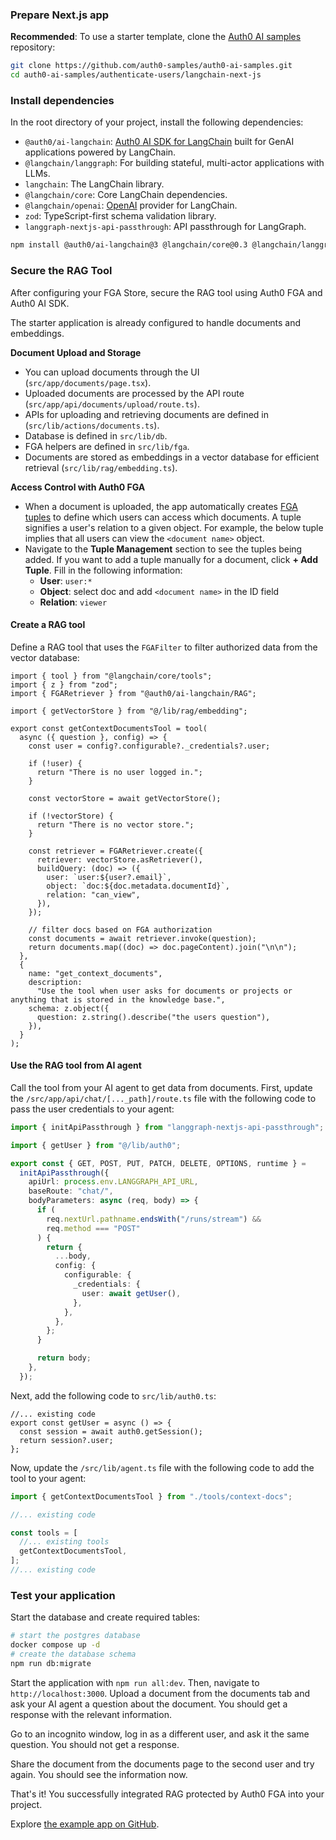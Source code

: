 
<Prerequisites />

### Prepare Next.js app

**Recommended**: To use a starter template, clone the [Auth0 AI samples](https://github.com/auth0-samples/auth0-ai-samples) repository:

```bash wrap lines
git clone https://github.com/auth0-samples/auth0-ai-samples.git
cd auth0-ai-samples/authenticate-users/langchain-next-js
```

### Install dependencies

In the root directory of your project, install the following dependencies:

- `@auth0/ai-langchain`: [Auth0 AI SDK for LangChain](https://github.com/auth0-lab/auth0-ai-js/tree/main/packages/ai-langchain) built for GenAI applications powered by LangChain.
- `@langchain/langgraph`: For building stateful, multi-actor applications with LLMs.
- `langchain`: The LangChain library.
- `@langchain/core`: Core LangChain dependencies.
- `@langchain/openai`: [OpenAI](https://js.langchain.com/docs/integrations/chat/openai) provider for LangChain.
- `zod`: TypeScript-first schema validation library.
- `langgraph-nextjs-api-passthrough`: API passthrough for LangGraph.

```bash wrap lines
npm install @auth0/ai-langchain@3 @langchain/core@0.3 @langchain/langgraph@0.3 @langchain/openai@0.6 langchain@0.3 langgraph-nextjs-api-passthrough@0.1
```


<SetupFGAStore />

### Secure the RAG Tool

After configuring your FGA Store, secure the RAG tool using Auth0 FGA and Auth0 AI SDK.

The starter application is already configured to handle documents and embeddings.

**Document Upload and Storage**

- You can upload documents through the UI (`src/app/documents/page.tsx`).
- Uploaded documents are processed by the API route (`src/app/api/documents/upload/route.ts`).
- APIs for uploading and retrieving documents are defined in (`src/lib/actions/documents.ts`).
- Database is defined in `src/lib/db`.
- FGA helpers are defined in `src/lib/fga`.
- Documents are stored as embeddings in a vector database for efficient retrieval (`src/lib/rag/embedding.ts`).

**Access Control with Auth0 FGA**

- When a document is uploaded, the app automatically creates [FGA tuples](https://docs.fga.dev/fga-concepts#what-is-a-relationship-tuple) to define which users can access which documents. A tuple signifies a user's relation to a given object. For example, the below tuple implies that all users can view the `<document name>` object.
- Navigate to the **Tuple Management** section to see the tuples being added. If you want to add a tuple manually for a document, click **+ Add Tuple**. Fill in the following information:
  - **User**: `user:*`
  - **Object**: select doc and add `<document name>` in the ID field
  - **Relation**: `viewer`

#### Create a RAG tool

Define a RAG tool that uses the `FGAFilter` to filter authorized data from the vector database:

```tsx src/lib/tools/context-docs.ts wrap lines
import { tool } from "@langchain/core/tools";
import { z } from "zod";
import { FGARetriever } from "@auth0/ai-langchain/RAG";

import { getVectorStore } from "@/lib/rag/embedding";

export const getContextDocumentsTool = tool(
  async ({ question }, config) => {
    const user = config?.configurable?._credentials?.user;

    if (!user) {
      return "There is no user logged in.";
    }

    const vectorStore = await getVectorStore();

    if (!vectorStore) {
      return "There is no vector store.";
    }

    const retriever = FGARetriever.create({
      retriever: vectorStore.asRetriever(),
      buildQuery: (doc) => ({
        user: `user:${user?.email}`,
        object: `doc:${doc.metadata.documentId}`,
        relation: "can_view",
      }),
    });

    // filter docs based on FGA authorization
    const documents = await retriever.invoke(question);
    return documents.map((doc) => doc.pageContent).join("\n\n");
  },
  {
    name: "get_context_documents",
    description:
      "Use the tool when user asks for documents or projects or anything that is stored in the knowledge base.",
    schema: z.object({
      question: z.string().describe("the users question"),
    }),
  }
);
```

#### Use the RAG tool from AI agent

Call the tool from your AI agent to get data from documents. First, update the `/src/app/api/chat/[..._path]/route.ts` file with the following code to pass the user credentials to your agent:

```ts src/app/api/chat/[..._path]/route.ts wrap lines highlight={3,19}
import { initApiPassthrough } from "langgraph-nextjs-api-passthrough";

import { getUser } from "@/lib/auth0";

export const { GET, POST, PUT, PATCH, DELETE, OPTIONS, runtime } =
  initApiPassthrough({
    apiUrl: process.env.LANGGRAPH_API_URL,
    baseRoute: "chat/",
    bodyParameters: async (req, body) => {
      if (
        req.nextUrl.pathname.endsWith("/runs/stream") &&
        req.method === "POST"
      ) {
        return {
          ...body,
          config: {
            configurable: {
              _credentials: {
                user: await getUser(),
              },
            },
          },
        };
      }

      return body;
    },
  });
```

Next, add the following code to `src/lib/auth0.ts`:

```tsx src/lib/auth0.ts wrap lines highlight={2-5}
//... existing code
export const getUser = async () => {
  const session = await auth0.getSession();
  return session?.user;
};
```

Now, update the `/src/lib/agent.ts` file with the following code to add the tool to your agent:

```ts src/lib/agent.ts wrap lines highlight={1,7}
import { getContextDocumentsTool } from "./tools/context-docs";

//... existing code

const tools = [
  //... existing tools
  getContextDocumentsTool,
];
//... existing code
```

### Test your application

Start the database and create required tables:

```bash wrap lines
# start the postgres database
docker compose up -d
# create the database schema
npm run db:migrate
```

Start the application with `npm run all:dev`. Then, navigate to `http://localhost:3000`.
Upload a document from the documents tab and ask your AI agent a question about the document. You should get a response with the relevant information. 

Go to an incognito window, log in as a different user, and ask it the same question. You should not get a response. 

Share the document from the documents page to the second user and try again. You should see the information now.

That's it! You successfully integrated RAG protected by Auth0 FGA into your project.

Explore [the example app on GitHub](https://github.com/auth0-samples/auth0-ai-samples/tree/main/authorization-for-rag/langchain-next-js).
